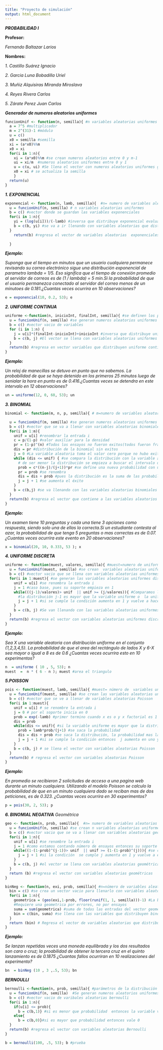---
title: "Proyecto de simulación"
output: html_document
---
***PROBABILIDAD I***

**Profesor:** 

*Fernando Baltazar Larios*

**Nombres:**

*1. Castillo Suárez Ignacio*

*2. Garcia Luna Bobadilla Uriel*

*3. Muñiz Alquisiras Miranda Miroslava*

*4. Reyes Rivera Carlos* 

*5. Zárate Perez Juan Carlos*

***Generador de numeros aleatorios uniformes***
```{r}
funcionUnif <- function(n, semilla){ #n variables aleatorias uniformes y semilla es el valor inicial para crear las variables aleatorias uniformes 
  a = 7^5 #multiplicador
  m = 2^(31)-1 #módulo
  u = c() 
  x0 = semilla #semilla
  xi = (a*x0)%%m 
  x0 = xi 
  for(i in 1:n){
    xi = (a*x0)%%m #se crean numeros aleatorios entre 0 y m-1
    ui = xi/m  #numeros aleatorios uniformes entre 0 y 1
    u = c(u, ui) #Se llena el vector con numeros aleatorios uniformes generados
    x0 = xi # se actualiza la semilla
    }
  return(u)
}
```

***1. EXPONENCIAL***
```{r}
exponencial <- function(n, lamb, semilla){  #n= numero de variables aleatorias,lambda es el parámetro de la exponencial y la semilla es le valor inicial para crear variables aleatorias uniformes
  u = funcionUnif(n, semilla) # n variables aleatorias uniformes
  b = c() #vector donde se guardan las variables exponenciales
  for(i in 1:n){  
    yi = (log(u[i]))/(-lamb) #inversa que distribuye exponencial evaluada en la variable aleatoria uniforme
    b = c(b, yi) #se va a ir llenando con variables aleatorias que distribuyen exponencial
  }
    return(b) #regresa el vector de variables aleatorias  exponenciales 
  
  }


```

***Ejemplo:***

*Suponga que el tiempo en minutos que un usuario cualquiera permanece revisando su correo electrónico sigue una distribución exponencial de parametro lambda = 1/5. Eso significa que el tiempo de conexión promedio al servidor de correos es de (1 / lambda) = 5 min.Si la probabilidad de que el usuario permanezca conectado al servidor del correo menos de un minutoes de 0.181.¿Cuantas veces ocurrira en 10 observaciones?*

```{r}
e = exponencial(10, 0.2, 53); e
```


***2. UNIFORME CONTINUA***
```{r}
uniforme <-function(n, inicioInt, finalInt, semilla){ #se definen los parámetros,inicioint: inicio del intervalo, finalint: fin del intervalo y la semilla es le valor inicial para crear variables aleatorias uniformes
  u = funcionUnif(n, semilla) #se generan numeros aleatorios uniformes
  b = c() #vector vacio de variables 
  for (i in 1:n) {
    j = u[i]*(finalInt-inicioInt)+inicioInt #inversa que distribuye uniforme continua
    b = c(b, j) #El vector se llena con variables aleatorias uniformes continuas
  }
  return(b) #regresa en vector variables que distribuyen uniforme continua 
}
```

***Ejemplo:***

*Un reloj de manecillas se detuvo en punto que no sabemos. La probabilidad de que se haya detenido en los primeros 25 minutos luego de senialar la hora en punto es de 0.416.¿Cuantas veces se detendra en este intervalo en 12 observaciones?*

```{r}
un = uniforme(12, 0, 60, 53); un
```

***3. BINOMIAL***

```{r}
binomial <- function(m, n, p, semilla){ # m=numero de variables aleatorias, n y p parametros de la Binomial y la semilla es le valor inicial para crear variables aleatorias uniformes

  u = funcionUnif(m, semilla) #se generan numeros aleatorios uniformes
  b = c() #vector que se va a llenar con variables aleatorias binomiales
  for(i in 1:m){
    unif = u[i] #renombrar la entrada i 
    c = p/(1-p) #valor auxiliar para la densidad
    pr = (1-p)^(n) #Todos los ensayos no fueron exitos(todos fueron fracasos)
    dis = pr #distribución de la binomial sin exitos
    j = 0 #La variable aleatoria toma el valor cero porque no hubo exitos
    while (dis <= unif) { #se compara la distribución con la variable aleatoria unifome
      # de ser menor la distribución se empieza a buscar el intervalo de pertencia
      prob = c*((n-j)/(j+1))*pr #se define una nueva probabilidad con un éxito mas que el anterior 
      pr = prob #se renombra
      dis = dis + prob #pues la distribución es la suma de las probabilidades anteriores
      j = j + 1 #se aumenta el éxito
    }
    b = c(b,j) #se va llenando con las variables aleatorias binomiales 
  }
  return(b) #regresa el vector que contiene a las variables aleatorios binomiales
}
```

***Ejemplo:***

*Un examen tiene 10 preguntas y cada una tiene 3 opciones como respuesta, siendo solo una de ellas la correcta.Si un estudiante contesta al azar, la probabilidad de que tenga 5 preguntas o mas correctas es de 0.07. ¿Cuantas veces ocurrira este evento en 20 observaciones?*

```{r}
x = binomial(20, 10, 0.333, 53 ); x
```

***4. UNIFORME DISCRETA***

```{r}
uniforme <- function(muest, valores, semilla){ #muest=numero de uniformes, valores es el parámetro de la uniforme discreta y la semilla es el valor inicial para crear variables aleatorias uniformes
  u = funcionUnif(muest, semilla) #se crean  variables aleatorias uniformes
  b = c() #vector vacio que se llena con variables aleatorias uniformes 
  for(i in 1:muest){ #se generan las variables aleatorias uniformes discretas
    unif = u[i] #se renombra la entrada i
    j = 1 #caso base, pues su soporte empieza en 1
    while(((j-1)/valores)> unif  || unif >= (j/valores)){ #Comparamos la distribución con la uniforme 
      #la distribución j-1 es mayor que la variable uniforme o  la uniforme sea mayor que la distribución j
      j = j + 1 #si se cumple la condición aumenta en 1 y vuelve a hacer la comparación, si no se cumple toma el valor de j 
    }
    b = c(b, j) #Se van llenando con las variables aleatorias uniformes discretas
  }
  return(b) #regresa el vector con variables aleatorias uniformes discretas
}
```

***Ejemplo:***

*Sea X una variable aleatoria con distribución uniforme en el conjunto {1,2,3,4,5}. La probabilidad de que el area del rectángulo de lados X y 6-X sea mayor o igual a 8 es de 0.6 ¿Cuantas veces ocurrira esto en 10 experimentos?*

```{r}

n  = uniforme ( 10 , 5, 53); n
muest  =  n * ( 6 - n ); muest #area el triangulo

```
***5.POISSON***

```{r}
pois <- function(muest, lamb, semilla){ #muest= número de  variables uniformes y lambda el parámetro de la Poisson y la semilla es el valor inicial para crear variables aleatorias uniformes
  u = funcionUnif(muest, semilla) #se crean las variables aleatorias uniformes
  b = c() #vector que se ve a llenar de variables aleatorias Poisson
  for(i in 1:muest){
    unif = u[i] # se renombre la entrada i
    j = 0 # por el soporte inicia en 0
    prob = exp(-lamb) #primer termino cuando x es o y x factorial es 1
    dis = prob 
    while(dis <= unif){ #si la variable uniforme es mayor que la distribución
      prob = lamb*prob/(j+1) #se saca la probabilidad
      dis = dis + prob #se saca la distribución, la probabilidad mas la anterior
      j = j + 1 #si se cumple la condición entonces  j aumenta en uno y vuelve a entrar al ciclo
    }
    b = c(b, j) # se llena el vector con variables aleatorias Poisson
  }
  return(b) # regresa el vector con variables aleatorias Poisson
}
```

***Ejemplo:***

*En promedio se recibieron 2 solicitudes de acceso a una pagina web durante un minuto cualquiera. Utilizando el modelo Poisson se calculo la probabilidad de que en un minuto cualquiera dado se reciban mas de dos peticiones, es de 0.323. ¿Cuantas veces ocurrira en 30 experimentos?*

```{r}
p = pois(30, 2, 53); p

```

***6. BINOMIAL NEGATIVA***
*Geométrica*

```{r}
geo <- function(n, prob, semilla){  #n= numero de variables aleatorias geométricas y prob es el parámetro de la distribución geométrica y la semilla es el valor inicial para crear variables aleatorias uniformes
  u = funcionUnif(n, semilla) #se crean n variables aleatorias uniformes
  b = c() #vector vacio que se va a llenar con variables aleatorias geométricas
  for(i in 1:n){
    unif = u[i] #se renombre la entrada i
    j = 1 #como estamos contando número de ensayos entonces su soporte inicia en 1
    while((1-(1-prob)^(j-1))> unif  || unif >= (1-(1-prob)^(j))){ #se compara la distribución con la variable aleatoria uniforme
      j = j + 1 #si la condición  se cumple j aumenta en 1 y vuelve a entrar al ciclo
    }
    b = c(b, j) #el vector se llena con variables aleatorias geométricas
  }
  return (b) #regresa el vector con variables aleatorias geométricas
}

```

```{r}

binNeg <- function(n, exi, prob, semilla){ #n=número de variables aleatorias que distribuyen binomial negativa donde exi,prob son los parámetros y la semilla es el valor inicial para crear variables aleatorias uniformes
  bin = c() #se crea un vector vacio para llenarlo con variables aleatorias que distribuyen binomial negativa
  for(i in 1:n){
    geometrica = (geo(exi,1-prob, floor(runif(1, 1, semilla)))-1) #La binomial negativa esta dada por la suma de r geométricas. Creamos un vector de geométricas con paramétros exitos y probabilidad (1-p)-1
    #Requiere una geometrica por errores, no por ensayos
    suma = sum(geometrica) #suma de todas las entradas del vector geométrica
    bin = c(bin, suma) #se llena con las variables que distribuyen binomial negativa 
  }
  return (bin) # Regresa el vector de variables aleatorias que distribuyen binomial negativa
}
```

***Ejemplo:***

*Se lanzan repetidas veces una moneda equilibrada y los dos resultados son cara o cruz; la proabilidad de obtener la tercera cruz en el quinto lanzamiento es de 0.1875 ¿Cuantas fallos ocurriran en 10 realizaciones del experimento?*

```{r}

bn  = binNeg (10 , 3 ,.5, 53); bn
```

***BERNOULLI***
```{r}
bernoulli <-function(n, prob, semilla){ #parámetros de la distribución Bernoulli 
  u = funcionUnif(n, semilla)  #Se generan numeros aleatorios uniformes
  b = c() #vector vacio de varibales aleatorias bernoulli
  for(i in 1:n){
    if(u[i] <= prob){ 
      b = c(b,1)} #si es menor que probabilidad  entonces la variable vale 1
    else{
      b = c(b,0)}#si es mayor que probabilidad entonces vale 0
  }
  return(b) #regresa el vector con variables aleatorias Bernoulli
}
```
```{r}
b = bernoulli(100, .5, 53); b #prueba
```



